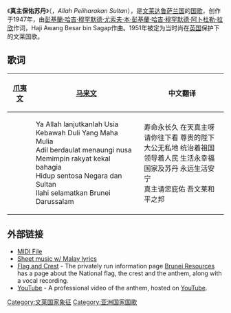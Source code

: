 {{Infobox Anthem
|title         = {{lang|ms|الله فليهاراكن سلطن}}
|transcription = Allah Peliharakan Sultan
|chinese_title = 真主保佑苏丹
|image         =Emblem_of_Brunei.svg
|image_size    =
|caption       =
|prefix        = 国歌
|country       = {{BRN}}
|author        = [[尤拉·哈林|彭基蘭·哈吉·穆罕默德·尤索夫·本·彭基蘭·哈吉·穆罕默德·阿卜杜勒·拉欣]]
|lyrics_date   = 1947年
|composer      = Haji Awang Besar bin Sagap
|music_date    = 1947年
|adopted       = 1951年
|until         =
|sound         = United States Navy Band - Allah Peliharakan Sultan.oga
|sound_title   = 《真主保佑苏丹》（演奏版）
}}

《'''真主保佑苏丹'''》（{{lang-ms|الله فليهاراكن سلطن}}，''Allah Peliharakan Sultan''），是[[文莱达鲁萨兰国|文莱达鲁萨兰国]]的[[国歌|国歌]]，创作于1947年，由[[尤拉·哈林|彭基蘭·哈吉·穆罕默德·尤索夫·本·彭基蘭·哈吉·穆罕默德·阿卜杜勒·拉欣]]作词，Haji Awang Besar bin Sagap作曲。1951年被定为当时尚在[[英国|英国]]保护下的文莱国歌。

== 歌词 ==
{| cellpadding=6
![[爪夷文|爪夷文]]
![[马来文|马来文]]
!中文翻译
|- style="vertical-align:top; white-space:nowrap;"
| style="direction:rtl;" |
{{lang|ms|
يا الله لنجوتكنله اوسيا <br>
كباوه دولي يڠ مها مليا<br>
عاديل بردولت منأوڠي نوسا <br>
مميمڤين رعية ککل بهاڬيا <br>
هيدوڤ سنتوسا نڬارا دان سلطان <br>
الهي سلامتكن بروني دارالسلام
}}
|
Ya Allah lanjutkanlah Usia <br>
Kebawah Duli Yang Maha Mulia<br>
Adil berdaulat menaungi nusa<br>
Memimpin rakyat kekal bahagia<br>
Hidup sentosa Negara dan Sultan<br>
Ilahi selamatkan Brunei Darussalam
|
寿命永长久 在天真主呀<br />
请你往下看 尊贵的陛下<br />
大公无私地 统治着祖国<br />
领导着人民 生活永幸福<br />
国家及苏丹 永远生活安宁<br />
真主请您庇佑 吾文莱和平之邦
|}

== 外部链接 ==
*[http://www.thenationalanthems.com/inninazionali/brunei.mid MIDI File] {{Wayback|url=http://www.thenationalanthems.com/inninazionali/brunei.mid |date=20160307201807 }}
*[http://www.brunei.gov.bn/about_brunei/images/anthem.gif Sheet music w/ Malay lyrics] {{Wayback|url=http://www.brunei.gov.bn/about_brunei/images/anthem.gif |date=20000817041024 }}
*[http://bruneiresources.com/flagandcrest.html Flag and Crest] {{Wayback|url=http://bruneiresources.com/flagandcrest.html |date=20200801221645 }} - The privately run information page [http://bruneiresources.com Brunei Resources] {{Wayback|url=http://bruneiresources.com/ |date=20200810164243 }} has a page about the National flag, the crest and the anthem, along with a vocal recording.
*[http://www.youtube.com/watch?v=MLAJaa0xoW8 YouTube] {{Wayback|url=http://www.youtube.com/watch?v=MLAJaa0xoW8 |date=20210501044919 }} - A professional video of the anthem, hosted on [[YouTube|YouTube]].

{{亞洲各国家和地區国歌}}

[[Category:文莱国家象征|Category:文莱国家象征]]
[[Category:亚洲国家国歌|Category:亚洲国家国歌]]